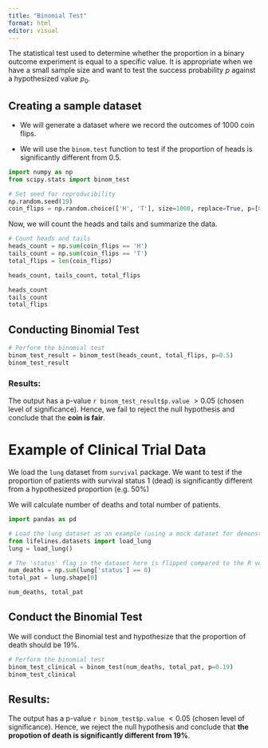```yaml
---
title: "Binomial Test"
format: html
editor: visual
---
```


The statistical test used to determine whether the proportion in a binary outcome experiment is equal to a specific value. It is appropriate when we have a small sample size and want to test the success probability $p$ against a hypothesized value $p_0$.

## Creating a sample dataset

-   We will generate a dataset where we record the outcomes of 1000 coin flips.

-   We will use the `binom.test` function to test if the proportion of heads is significantly different from 0.5.

```python
import numpy as np
from scipy.stats import binom_test

# Set seed for reproducibility
np.random.seed(19)
coin_flips = np.random.choice(['H', 'T'], size=1000, replace=True, p=[0.5, 0.5])
```

Now, we will count the heads and tails and summarize the data.

```python
# Count heads and tails
heads_count = np.sum(coin_flips == 'H')
tails_count = np.sum(coin_flips == 'T')
total_flips = len(coin_flips)

heads_count, tails_count, total_flips
```

```r
heads_count
tails_count
total_flips
```

## Conducting Binomial Test

```python
# Perform the binomial test
binom_test_result = binom_test(heads_count, total_flips, p=0.5)
binom_test_result
```

### Results:

The output has a p-value `r binom_test_result$p.value` $> 0.05$ (chosen level of significance). Hence, we fail to reject the null hypothesis and conclude that the **coin is fair**.

# Example of Clinical Trial Data

We load the `lung` dataset from `survival` package. We want to test if the proportion of patients with survival status 1 (dead) is significantly different from a hypothesized proportion (e.g. 50%)

We will calculate number of deaths and total number of patients.

```python
import pandas as pd

# Load the lung dataset as an example (using a mock dataset for demonstration purposes)
from lifelines.datasets import load_lung
lung = load_lung()

# The 'status' flag in the dataset here is flipped compared to the R version
num_deaths = np.sum(lung['status'] == 0)
total_pat = lung.shape[0]

num_deaths, total_pat
```



## Conduct the Binomial Test

We will conduct the Binomial test and hypothesize that the proportion of death should be 19%.

```python
# Perform the binomial test
binom_test_clinical = binom_test(num_deaths, total_pat, p=0.19)
binom_test_clinical
```

## Results:

The output has a p-value `r binom_test$p.value` $< 0.05$ (chosen level of significance). Hence, we reject the null hypothesis and conclude that **the propotion of death is significantly different from 19%**.
